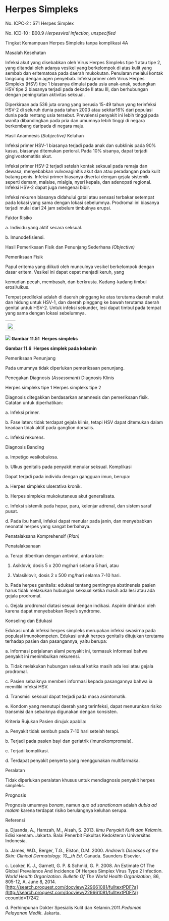 # Herpes Simpleks

No. ICPC-2 : S71 Herpes Simplex

No. ICD-10 : B00.9 _Herpesviral infection, unspecified_

Tingkat Kemampuan Herpes Simpleks tanpa komplikasi 4A

 

Masalah Kesehatan

Infeksi akut yang disebabkan oleh Virus Herpes Simpleks tipe 1 atau tipe 2, yang ditandai oleh adanya vesikel yang berkelompok di atas kulit yang sembab dan eritematosa pada daerah mukokutan. Penularan melalui kontak langsung dengan agen penyebab. Infeksi primer oleh Virus Herpes Simpleks (HSV) tipe 1 biasanya dimulai pada usia anak-anak, sedangkan HSV tipe 2 biasanya terjadi pada dekade II atau III, dan berhubungan dengan peningkatan aktivitas seksual.

Diperkiraan ada 536 juta orang yang berusia 15-49 tahun yang terinfeksi HSV-2 di seluruh dunia pada tahun 2003 atau sekitar16% dari populasi dunia pada rentang usia tersebut. Prevalensi penyakit ini lebih tinggi pada wanita dibandingkan pada pria dan umumnya lebih tinggi di negara berkembang daripada di negara maju.

Hasil Anamnesis (_Subjective)_ Keluhan

Infeksi primer HSV-1 biasanya terjadi pada anak dan subklinis pada 90% kasus, biasanya ditemukan perioral. Pada 10% sisanya, dapat terjadi gingivostomatitis akut.

Infeksi primer HSV-2 terjadi setelah kontak seksual pada remaja dan dewasa, menyebabkan vulvovaginitis akut dan atau peradangan pada kulit batang penis. Infeksi primer biasanya disertai dengan gejala sistemik seperti demam, malaise, mialgia, nyeri kepala, dan adenopati regional. Infeksi HSV-2 dapat juga mengenai bibir.

Infeksi rekuren biasanya didahului gatal atau sensasi terbakar setempat pada lokasi yang sama dengan lokasi sebelumnya. Prodromal ini biasanya terjadi mulai dari 24 jam sebelum timbulnya erupsi.

Faktor Risiko

a. Individu yang aktif secara seksual.

b. Imunodefisiensi.

Hasil Pemeriksaan Fisik dan Penunjang Sederhana _(Objective)_

Pemeriksaan Fisik

Papul eritema yang diikuti oleh munculnya vesikel berkelompok dengan dasar eritem. Vesikel ini dapat cepat menjadi keruh, yang

 

kemudian pecah, membasah, dan berkrusta. Kadang-kadang timbul erosi/ulkus.

Tempat predileksi adalah di daerah pinggang ke atas terutama daerah mulut dan hidung untuk HSV-1, dan daerah pinggang ke bawah terutama daerah genital untuk HSV-2. Untuk infeksi sekunder, lesi dapat timbul pada tempat yang sama dengan lokasi sebelumnya.

| |
| --- |
| |
| ![](/1186/image123.jpg) |

 

![](/1186/image125.jpg) **Gambar 11.51  Herpes simpleks**

**Gambar 11.6  Herpes simplek pada kelamin**

Pemeriksaan Penunjang

Pada umumnya tidak diperlukan pemeriksaan penunjang.

Penegakan Diagnosis (_Assessment_) Diagnosis Klinis

Herpes simpleks tipe 1 Herpes simpleks tipe 2

Diagnosis ditegakkan berdasarkan anamnesis dan pemeriksaan fisik. Catatan untuk diperhatikan:

a. Infeksi primer.

 

b. Fase laten: tidak terdapat gejala klinis, tetapi HSV dapat ditemukan dalam keadaan tidak aktif pada ganglion dorsalis.

c. Infeksi rekurens.

Diagnosis Banding

a. Impetigo vesikobulosa.

b. Ulkus genitalis pada penyakit menular seksual. Komplikasi

Dapat terjadi pada individu dengan gangguan imun, berupa:

a. Herpes simpleks ulserativa kronik.

b. Herpes simpleks mukokutaneus akut generalisata.

c. Infeksi sistemik pada hepar, paru, kelenjar adrenal, dan sistem saraf pusat.

d. Pada ibu hamil, infeksi dapat menular pada janin, dan menyebabkan neonatal herpes yang sangat berbahaya.

Penatalaksana Komprehensif (_Plan)_

Penatalaksanaan

a. Terapi diberikan dengan antiviral, antara lain:

1) Asiklovir, dosis 5 x 200 mg/hari selama 5 hari, atau

2) Valasiklovir, dosis 2 x 500 mg/hari selama 7-10 hari.

b. Pada herpes genitalis: edukasi tentang pentingnya abstinensia pasien harus tidak melakukan hubungan seksual ketika masih ada lesi atau ada gejala prodromal.

c. Gejala prodromal diatasi sesuai dengan indikasi. Aspirin dihindari oleh karena dapat menyebabkan Reye’s syndrome.

Konseling dan Edukasi

Edukasi untuk infeksi herpes simpleks merupakan infeksi swasirna pada populasi imunokompeten. Edukasi untuk herpes genitalis ditujukan terutama terhadap pasien dan pasangannya, yaitu berupa:

a. Informasi perjalanan alami penyakit ini, termasuk informasi bahwa penyakit ini menimbulkan rekurensi.

b. Tidak melakukan hubungan seksual ketika masih ada lesi atau gejala prodromal.

c. Pasien sebaiknya memberi informasi kepada pasangannya bahwa ia memiliki infeksi HSV.

d. Transmisi seksual dapat terjadi pada masa asimtomatik.

 

e. Kondom yang menutupi daerah yang terinfeksi, dapat menurunkan risiko transmisi dan sebaiknya digunakan dengan konsisten.

Kriteria Rujukan Pasien dirujuk apabila:

a. Penyakit tidak sembuh pada 7-10 hari setelah terapi.

b. Terjadi pada pasien bayi dan geriatrik (imunokompromais).

c. Terjadi komplikasi.

d. Terdapat penyakit penyerta yang menggunakan multifarmaka.

Peralatan

Tidak diperlukan peralatan khusus untuk mendiagnosis penyakit herpes simpleks.

Prognosis

Prognosis umumnya _bonam_, namun _quo ad sanationam_ adalah _dubia ad malam_ karena terdapat risiko berulangnya keluhan serupa.

Referensi

a. Djuanda, A., Hamzah, M., Aisah, S. 2013. _Ilmu Penyakit Kulit dan Kelamin._ Edisi keenam. Jakarta. Balai Penerbit Fakultas Kedokteran Universitas Indonesia.

b. James, W.D., Berger, T.G., Elston, D.M. 2000. _Andrew’s Diseases of the Skin: Clinical Dermatology. 10__th_ _Ed_. Canada. Saunders Elsevier.

c. Looker, K. J., Garnett, G. P. & Schmid, G. P. 2008. An Estimate Of The Global Prevalence And Incidence Of Herpes Simplex Virus Type 2 Infection. _World Health Organization. Bulletin Of The World_ _Health Organization,_ 86, 805-12, A. June 8, 2014. [http://search.proquest.com/docview/229661081/fulltextPDF?a](http://search.proquest.com/docview/229661081/fulltextPDF?a) ccountid=17242

d. Perhimpunan Dokter Spesialis Kulit dan Kelamin.2011._Pedoman Pelayanan Medik_. Jakarta.
